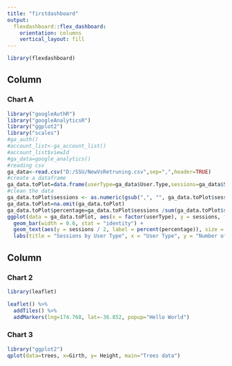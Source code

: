 ---
title: "firstdashboard"
output: 
  flexdashboard::flex_dashboard:
    orientation: columns
    vertical_layout: fill
---

```{r setup, include=FALSE}
library(flexdashboard)
```

Column {data-width=650}
-----------------------------------------------------------------------

### Chart A


```{r}
library("googleAuthR")
library("googleAnalyticsR")
library("ggplot2")
library("scales")
#ga_auth()
#account_list<-ga_account_list()
#account_list$viewId
#ga_data=google_analytics()
#reading csv
ga_data<-read.csv("D:/SSU/NewVsRetruning.csv",sep=",",header=TRUE)
#create a dataframe
ga_data.toPlot=data.frame(userType=ga_data$User.Type,sessions=ga_data$Sessions)
#clean the data
ga_data.toPlot$sessions <- as.numeric(gsub(",", "", ga_data.toPlot$sessions))
ga_data.toPlot=na.omit(ga_data.toPlot)
ga_data.toPlot$percentage=ga_data.toPlot$sessions /sum(ga_data.toPlot$sessions)
ggplot(data = ga_data.toPlot, aes(x = factor(userType), y = sessions, fill = userType)) + 
  geom_bar(width = 0.6, stat = "identity") +  
  geom_text(aes(y = sessions / 2, label = percent(percentage)), size = 5) +
  labs(title = "Sessions by User Type", x = "User Type", y = "Number of Sessions")
```

Column {data-width=350}
-----------------------------------------------------------------------

### Chart 2

```{r}
library(leaflet)

leaflet() %>% 
  addTiles() %>% 
  addMarkers(lng=174.768, lat=-36.852, popup="Hello World")
```

### Chart 3

```{r}
library("ggplot2")
qplot(data=trees, x=Girth, y= Height, main="Trees data")
```

